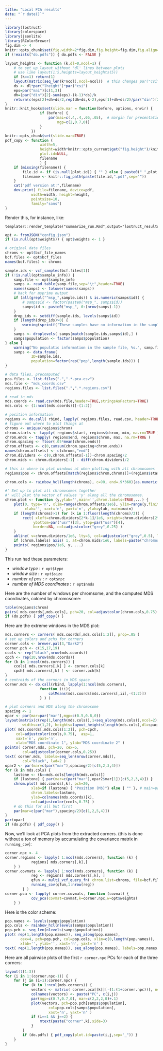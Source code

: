 ```yaml
---
title: "Local PCA results"
date: "`r date()`"
---
```


```r
library(lostruct)
library(colorspace)
library(jsonlite)
library(RColorBrewer)
fig.dim <- 4
knitr::opts_chunk$set(fig.width=2*fig.dim,fig.height=fig.dim,fig.align='center')
if (!exists("do.pdfs")) { do.pdfs <- FALSE }
```
```r
layout_heights <- function (k,dl=0,ncol=1) {
    # to set up layout without 'dl' lines between plots
    # use like layout(1:5,heights=layout_heights(5))
    if (k==1) return(1)
    layout(matrix(seq_len(k*ncol),ncol=ncol))  # this changes par("csi")
    ds <- dl*par("lheight")*par("csi")
    eps=par("mai")[c(1,3)]
    dh=(par("din")[2]-sum(eps)-(k-1)*ds)/k
    return(c(eps[2]+dh+ds/2,rep(dh+ds,k-2),eps[1]+dh+ds/2)/par("din")[2])
}
knitr::knit_hooks$set(slide.mar = function(before, options, envir) {
                if (before) {
                    par(mai=c(.4,.4,.05,.05),  # margin for presentations
                        mgp=c(2,0.7,0))
                }
            })
knitr::opts_chunk$set(slide.mar=TRUE)
pdf_copy <- function (
                width=5, 
                height=width*knitr::opts_current$get("fig.height")/knitr::opts_current$get("fig.width"),
                plot.id=NULL,
                filename
                ) {
    if (missing(filename)) {
        file.id <- if (is.null(plot.id)) { "" } else { paste0("_",plot.id) }
        filename <- knitr::fig_path(paste(file.id,".pdf",sep=""))
    }
    cat("pdf version at:",filename)
    dev.print( file=filename, device=pdf, 
            width=width, height=height,
            pointsize=10,
            family="sans")
}
```

Render this, for instance, like:
```
templater::render_template("summarize_run.Rmd",output="lostruct_results/type_snp_size_10000_jobid_324902/run_summary.html",change.rootdir=TRUE)
```

```r
opt <- fromJSON("config.json")
if (is.null(opt$weights)) { opt$weights <- 1 }

# original data files
chroms <- opt$bcf_file_names
bcf.files <- opt$bcf_files
names(bcf.files) <- chroms

sample.ids <- vcf_samples(bcf.files[1])
if (!is.null(opt$sample_info)) {
    samp.file <- opt$sample_info
    samps <- read.table(samp.file,sep="\t",header=TRUE)
    names(samps) <- tolower(names(samps))
    # hack for msprime output
    if (all(grepl("^msp_",sample.ids)) & is.numeric(samps$id)) {
        # samps$id <- factor(paste0("msp_", samps$id))
        samps$id <- paste0("msp_", 0:(nrow(samps)-1))
    }
    drop_ids <- setdiff(sample.ids, levels(samps$id))
    if (length(drop_ids)>0) {
        warning(sprintf("These samples have no information in the samples file, %s:\n  %s.", samp.file, paste(drop_ids,collapse=" ")))
    }
    samps <- droplevels( samps[match(sample.ids,samps$id),] )
    samps$population <- factor(samps$population)
} else {
    warning("No populatio information in the sample file, %s.", samp.file)
    samps <- data.frame( 
            ID=sample.ids,
            population=factor(rep("pop",length(sample.ids))) )
}

# data files, precomputed
pca.files <- list.files(".",".*.pca.csv")
mds.file <- "mds_coords.csv"
regions.files <- list.files(".",".*.regions.csv")

# read in mds
mds.coords <- read.csv(mds.file,header=TRUE,stringsAsFactors=TRUE)
mds.cols <- (1:ncol(mds.coords))[-(1:2)]

# position information
regions <- do.call( rbind, lapply( regions.files, read.csv, header=TRUE,stringsAsFactors=TRUE ) )
# figure out where to plot things at
chroms <- unique(regions$chrom)
chrom.starts <- tapply( regions$start, regions$chrom, min, na.rm=TRUE )
chrom.ends <- tapply( regions$end, regions$chrom, max, na.rm=TRUE )
chrom.spacing <- floor(.05*mean(chrom.ends))
chrom.offsets <- c(0,cumsum(chrom.spacing+chrom.ends))
names(chrom.offsets) <- c(chroms,"end")
chrom.dividers <- c(0,chrom.offsets[-1])-chrom.spacing/2
chrom.mids <- chrom.dividers[-1] - diff(chrom.dividers)/2

# this is where to plot windows at when plotting with all chromosomes
regions$pos <- chrom.offsets[match(regions$chrom,chroms)]+(regions$start+regions$end)/2

chrom.cols <- rainbow_hcl(length(chroms), c=90, end=.9*360)[as.numeric(regions$chrom)]

#' Set up to plot all chromosomes together
#' will plot the vector of values 'y' along all the chromosomes.
chrom.plot <- function (y,ylab='',main='',chrom.labels=TRUE,...) {
    plot(0, type='n', xlim=range(chrom.offsets/1e6), ylim=range(y,finite=TRUE), 
         xlab='', xaxt='n', yaxt='n', ylab=ylab, main=main)
    if (length(chroms)>1) for (k in 1:floor(length(chroms)/2)) {
        rect( xleft=chrom.dividers[2*k-1]/1e6, xright=chrom.dividers[2*k]/1e6, 
             ybottom=par("usr")[3], ytop=par("usr")[4], 
             border=NA, col=adjustcolor("grey",0.25) )
    }
    abline( v=chrom.dividers/1e6, lty=3, col=adjustcolor("grey",0.5), lwd=2 )
    if (chrom.labels) axis( 1, at=chrom.mids/1e6, labels=paste("chromosome", chroms), las=0, tick=FALSE )
    points( regions$pos/1e6, y, ...)
}
```

This run had these parameters:

- *window type* : `r opt$type`
- *window size* : `r opt$size`
- *number of pcs* : `r opt$npc`
- *number of MDS coordinates* : `r opt$nmds`

Here are the number of windows per chromsome,
and the computed MDS coordinates, colored by chromosome:
```r
table(regions$chrom)
pairs( mds.coords[,mds.cols], pch=20, col=adjustcolor(chrom.cols,0.75) )
if (do.pdfs) { pdf_copy() }
```

Here are the extreme windows in the MDS plot:
```r
mds.corners <- corners( mds.coords[,mds.cols[1:2]], prop=.05 )
# set up colors and pchs for corners
corner.cols <- brewer.pal(3,"Dark2")
corner.pch <- c(15,17,19)
ccols <- rep("black",nrow(mds.coords))
cpch <- rep(20,nrow(mds.coords))
for (k in 1:ncol(mds.corners)) {
    ccols[ mds.corners[,k] ] <- corner.cols[k]
    cpch[ mds.corners[,k] ] <- corner.pch[k]
}
# centroids of the corners in MDS space
corner.mds <- do.call(rbind, lapply(1:ncol(mds.corners), 
                function (ii){
                    colMeans(mds.coords[mds.corners[,ii],-(1:2)])
                } ) )
```
```r
# plot corners and MDS along the chromosome
spacing <- 1
opar <- par(mar=par("mar"),mgp=c(0.5,0.8,0))
layout(matrix(c(rep(1,length(mds.cols)),1+seq_along(mds.cols)),ncol=2),
        widths=c(1,2), heights=layout_heights(length(mds.cols),dl=spacing,ncol=2))
plot( mds.coords[,mds.cols[1:2]], pch=cpch, 
     col=adjustcolor(ccols,0.75),  asp=1,
     xaxt='n', yaxt='n',
     xlab="MDS coordinate 1", ylab="MDS coordinate 2" )
points( corner.mds, pch=20, cex=5,
        col=adjustcolor(corner.cols,0.25))
text( corner.mds, labels=seq_len(nrow(corner.mds)), 
        col="black", lwd=2 )
opar2 <- par(mar=c(par("mar"),spacing/2)[c(5,2,3,4)])
for (k in mds.cols) {
    lastone <- (k==mds.cols[length(mds.cols)])
    if (lastone) { par(mar=c(par("mar"),opar2$mar[1])[c(5,2,3,4)]) }
    chrom.plot( mds.coords[,k], pch=20, 
            xlab=if (lastone) { "Position (Mb)"} else { "" }, # main=paste("MDS coordinate",match(k,mds.cols)),
            chrom.labels=lastone,
            ylab=colnames(mds.coords)[k],
            col=adjustcolor(ccols,0.75) )
    # do this for all but first
    par(mar=c(par("mar"),spacing/2)[c(1,2,5,4)])
}
par(opar)
if (do.pdfs) { pdf_copy() }
```


Now, we'll look at PCA plots from the extracted corners.
(this is done without a ton of memory by accumulating the covariance matrix in `running_cov`):
```r
corner.npc <- 4
corner.regions <- lapply( 1:ncol(mds.corners), function (k) {
            regions[ mds.corners[,k],]
    } )
corner.covmats <- lapply( 1:ncol(mds.corners), function (k) {
            reg <- regions[ mds.corners[,k], ]
            qfun <- multi_vcf_query_fn( chrom.list=chroms, file=bcf.files, regions=reg )
            running_cov(qfun,1:nrow(reg))
        } )
corner.pca <- lapply( corner.covmats, function (covmat) {
            cov_pca(covmat=covmat,k=corner.npc,w=opt$weights)
    } )
```

Here is the color scheme:
```r
pop.names <- levels(samps$population)
pop.cols <- rainbow_hcl(nlevels(samps$population))
pop.pch <- seq_len(nlevels(samps$population))
plot( rep(1,length(pop.names)), seq_along(pop.names), 
       cex=4, pch=pop.pch, col=pop.cols, xlim=c(0,length(pop.names)),
       xlab='', ylab='', xaxt='n', yaxt='n' )
text( rep(1,length(pop.names)), seq_along(pop.names), labels=pop.names, pos=4 )
```


Here are all pairwise plots of the first `r corner.npc` PCs for each of the three corners:
```r
layout(t(1:3))
for (i in 1:(corner.npc-1)) {
    for (j in (i+1):corner.npc) {
        for (k in 1:ncol(mds.corners)) {
            vectors <- matrix( corner.pca[[k]][-(1:(1+corner.npc))], ncol=corner.npc )[,c(i,j)]
            colnames(vectors) <- paste("PC", c(i,j))
            par(mgp=c(0.7,0.7,0), mar=c(2,2,2,0)+.1)
            plot(vectors, pch=pop.pch[samps$population], 
                    col=pop.cols[samps$population],
                    xaxt='n', yaxt='n' )
            if (i==1 && j==2) {
                mtext(paste("corner",k),side=3)
            }
        }
        if (do.pdfs) { pdf_copy(plot.id=paste(i,j,sep="_")) }
    }
}
```


